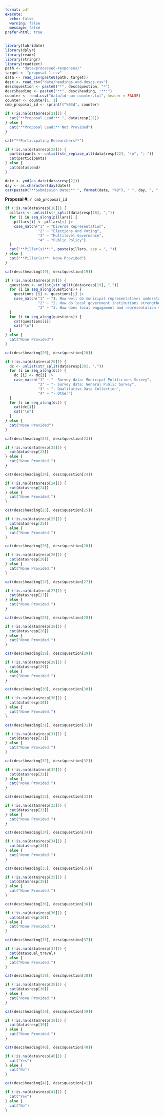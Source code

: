 ```yaml
---
format: pdf
execute:
  echo: false
  warning: false
  message: false
prefer-html: true
---
```


```r
library(lubridate)
library(dplyr)
library(readr)
library(stringr)
library(readtext)
path <- "data/processed-responses/"
target <- "proposal-1.csv"
data <- read_csv(paste0(path, target))
desc <- read_csv("data/headings-and-descs.csv")
desc$question <- paste0("*", desc$question, "*")
desc$heading <- paste0("**", desc$heading, "**:")
counter <- read.csv("data/id-num-counter.txt", header = FALSE)
counter <- counter[1, 1]
cmb_proposal_id <- sprintf("%03d", counter)
```

```r
if (!is.na(data$resp[21])) {
  cat("**Proposal Lead:** ", data$resp[21])
} else {
  cat("**Proposal Lead:** Not Provided")
}
```

```r
cat("**Participating Researchers**")
```

```r
if (!is.na(data$resp[22])) {
  participants <- unlist(str_replace_all(data$resp[22], "\n", "; "))
  cat(participants)
} else {
  cat(data$lead)
}
```

```r
date <- ymd(as_date(data$resp[2]))
day <- as.character(day(date))
cat(paste0("**Submission Date:** ", format(date, "%B"), " ", day, ", ", format(date, "%Y")))
```

**Proposal #:** `r cmb_proposal_id`

```r
if (!is.na(data$resp[18])) {
  pillars <- unlist(str_split(data$resp[18], ","))
  for (i in seq_along(pillars)) {
    pillars[i] <- pillars[i] |>
    case_match("1" ~ "Diverse Representation",
               "2" ~ "Elections and Voting",
               "3" ~ "Multilevel Governance",
               "4" ~ "Public Policy")
  }
  cat("**Pillar(s)**:", paste(pillars, sep = ", "))
} else {
  cat("**Pillar(s)**: None Provided")
}
```

```r
cat(desc$heading[19], desc$question[19])
```

```r
if (!is.na(data$resp[19])) {
  questions <- unlist(str_split(data$resp[19], ","))
  for (i in seq_along(questions)) {
    questions [i] <- questions[i] |>
    case_match("1" ~ "1. How well do municipal representatives understand their constituents' preferences? How does this knowledge affect their behaviour as representatives? How can we best provide representatives with information about citizens to strengthen this substantive connection?",
               "2" ~ "2. How do local government institutions strengthen or weaken turnout, engagement, and representation in Canada? What major or minor reforms might improve local democracy?",
               "3" ~ "3. How does local engagement and representation vary across places in Canada? What accounts for this variation, and what can we learn from it to improve local democracy?")
  }
  for (i in seq_along(questions)) {
    cat(questions[i])
    cat("\n")
  }
} else {
  cat("None Provided")
}
```

```r
cat(desc$heading[20], desc$question[20])
```

```r
if (!is.na(data$resp[20])) {
  dc <- unlist(str_split(data$resp[20], ","))
  for (i in seq_along(dc)) {
    dc [i] <- dc[i] |>
    case_match("1" ~ "- Survey data: Municipal Politicians Survey",
               "2" ~ "- Survey data: General Public Survey",
               "3" ~ "- Qualitative Data Collection",
               "4" ~ "- Other")
  }
  for (i in seq_along(dc)) {
    cat(dc[i])
    cat("\n")
  }
} else {
  cat("None Provided")
}
```

```r
cat(desc$heading[23], desc$question[23])
```

```r
if (!is.na(data$resp[23])) {
  cat(data$resp[23])
} else {
  cat("None Provided.")
}
```

```r
cat(desc$heading[24], desc$question[24])
```

```r
if (!is.na(data$resp[24])) {
  cat(data$resp[24])
} else {
  cat("None Provided.")
}
```

```r
cat(desc$heading[25], desc$question[25])
```

```r
if (!is.na(data$resp[25])) {
  cat(data$resp[25])
} else {
  cat("None Provided.")
}
```

```r
cat(desc$heading[26], desc$question[26])
```

```r
if (!is.na(data$resp[26])) {
  cat(data$resp[26])
} else {
  cat("None Provided.")
}
```

```r
cat(desc$heading[27], desc$question[27])
```

```r
if (!is.na(data$resp[27])) {
  cat(data$resp[27])
} else {
  cat("None Provided.")
}
```

```r
cat(desc$heading[28], desc$question[28])
```

```r
if (!is.na(data$resp[28])) {
  cat(data$resp[28])
} else {
  cat("None Provided.")
}
```

```r
cat(desc$heading[29], desc$question[29])
```

```r
if (!is.na(data$resp[29])) {
  cat(data$resp[29])
} else {
  cat("None Provided.")
}
```

```r
cat(desc$heading[30], desc$question[30])
```

```r
if (!is.na(data$resp[30])) {
  cat(data$resp[30])
} else {
  cat("None Provided.")
}
```

```r
cat(desc$heading[31], desc$question[31])
```

```r
if (!is.na(data$resp[31])) {
  cat(data$resp[31])
} else {
  cat("None Provided.")
}
```

```r
cat(desc$heading[32], desc$question[32])
```

```r
if (!is.na(data$resp[32])) {
  cat(data$resp[32])
} else {
  cat("None Provided.")
}
```

```r
cat(desc$heading[33], desc$question[33])
```

```r
if (!is.na(data$resp[33])) {
  cat(data$resp[33])
} else {
  cat("None Provided.")
}
```

```r
cat(desc$heading[34], desc$question[34])
```

```r
if (!is.na(data$resp[34])) {
  cat(data$resp[34])
} else {
  cat("None Provided.")
}
```

```r
cat(desc$heading[35], desc$question[35])
```

```r
if (!is.na(data$resp[35])) {
  cat(data$resp[35])
} else {
  cat("None Provided.")
}
```

```r
cat(desc$heading[36], desc$question[36])
```

```r
if (!is.na(data$resp[36])) {
  cat(data$resp[36])
} else {
  cat("None Provided.")
}
```

```r
cat(desc$heading[37], desc$question[37])
```

```r
if (!is.na(data$resp[37])) {
  cat(data$qual_travel)
} else {
  cat("None Provided.")
}
```

```r
cat(desc$heading[38], desc$question[38])
```

```r
if (!is.na(data$resp[38])) {
  cat(data$resp[38])
} else {
  cat("None Provided.")
}
```

```r
cat(desc$heading[39], desc$question[39])
```

```r
if (!is.na(data$resp[39])) {
  cat(data$resp[39])
} else {
  cat("None Provided.")
}
```

```r
cat(desc$heading[40], desc$question[40])
```

```r
if (!is.na(data$resp[40])) {
  cat("Yes")
} else {
  cat("No")
}
```

```r
cat(desc$heading[41], desc$question[41])
```

```r
if (!is.na(data$resp[41])) {
  cat("Yes")
} else {
  cat("No")
}
```
